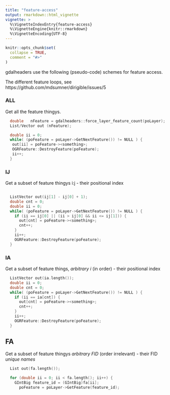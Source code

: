 ```yaml
---
title: "feature-access"
output: rmarkdown::html_vignette
vignette: >
  %\VignetteIndexEntry{feature-access}
  %\VignetteEngine{knitr::rmarkdown}
  %\VignetteEncoding{UTF-8}
---
```


```r
knitr::opts_chunk$set(
  collapse = TRUE,
  comment = "#>"
)
```


gdalheaders use the following (pseudo-code) schemes for feature access. 

The different feature loops, see https://github.com/mdsumner/dirigible/issues/5


### ALL

Get all the feature thingys. 

```C++
  double   nFeature = gdalheaders::force_layer_feature_count(poLayer);
  List/Vector out (nFeature);

  double ii = 0;
  while( (poFeature = poLayer->GetNextFeature()) != NULL ) {
   out[ii] = poFeature-><something>; 
   OGRFeature::DestroyFeature(poFeature);
   ii++;
  }
```

### IJ

Get a subset of feature thingys i:j - their positional index

```C++

  ListVector out(ij[1] - ij[0] + 1);
  double cnt = 0;
  double ii = 0;
  while( (poFeature = poLayer->GetNextFeature()) != NULL ) {
    if (ii == ij[0] || (ii > ij[0] && ii <= ij[1])) {
      out[cnt] = poFeature-><something>; 
      cnt++;
    }
    ii++;
    OGRFeature::DestroyFeature(poFeature);
  }
```

### IA

Get a subset of feature things, *arbitrary i* (in order) - their positional index

```C++
  ListVector out(ia.length());
  double ii = 0;
  double cnt = 0;
  while( (poFeature = poLayer->GetNextFeature()) != NULL ) {
    if (ii == ia[cnt]) {
      out[cnt] = poFeature-><something>; 
      cnt++;
    }
    ii++;
    OGRFeature::DestroyFeature(poFeature);
  }
 ```

## FA

Get a subset of feature thingys *arbitrary FID* (order irrelevant) - their FID *unique names*

```C++
  List out(fa.length());

  for (double ii = 0; ii < fa.length(); ii++) {
    GIntBig feature_id = (GIntBig)fa[ii];
      poFeature = poLayer->GetFeature(feature_id);
    
```

